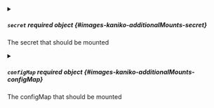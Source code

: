 


<details className="config-field" data-expandable="true">
<summary>

##### `secret` <span class="config-field-required" data-required="false">required</span> <span class="config-field-type">object</span> <span class="config-field-default"></span> <span class="config-field-enum"></span> {#images-kaniko-additionalMounts-secret}

The secret that should be mounted

</summary>

<PartialSecret />


</details>



<details className="config-field" data-expandable="true">
<summary>

##### `configMap` <span class="config-field-required" data-required="false">required</span> <span class="config-field-type">object</span> <span class="config-field-default"></span> <span class="config-field-enum"></span> {#images-kaniko-additionalMounts-configMap}

The configMap that should be mounted

</summary>

<PartialConfigMap />


</details>


<PartialReadOnly />


<PartialMountPath />


<PartialSubPath />
